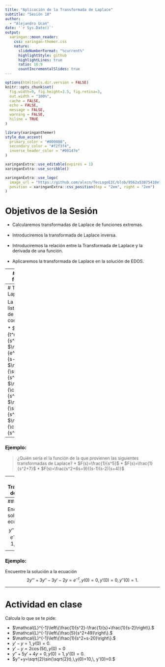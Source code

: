 ---
title: "Aplicación de la Transformada de Laplace"
subtitle: "Sesión 10"
author: 
  - "Alejandro Ucan"
date: '`r Sys.Date()`'
output:
  xaringan::moon_reader:
    css: xaringan-themer.css
    nature:
      slideNumberFormat: "%current%"
      highlightStyle: github
      highlightLines: true
      ratio: 16:9
      countIncrementalSlides: true
---

```{r setup, include=FALSE}
options(htmltools.dir.version = FALSE)
knitr::opts_chunk$set(
  fig.width=9, fig.height=3.5, fig.retina=3,
  out.width = "100%",
  cache = FALSE,
  echo = FALSE,
  message = FALSE, 
  warning = FALSE,
  hiline = TRUE
)
```

```{r xaringan-themer, include=FALSE, warning=FALSE}
library(xaringanthemer)
style_duo_accent(
  primary_color = "#000080",
  secondary_color = "#f2f3f4",
  inverse_header_color = "#00147e"
)
```

```{r xaringan-editable, echo=FALSE}
xaringanExtra::use_editable(expires = 1)
xaringanExtra::use_scribble()
```

```{r xaringan-logo, echo=FALSE}
xaringanExtra::use_logo(
  image_url = "https://github.com/alxcn/TecLogoEIC/blob/9562a53875418e749a296c85808a19c85fc4be74/IngenieriaCiencias_Horizontal_RGB.png",
  position = xaringanExtra::css_position(top = "2em", right = "2em")
)
```
# Objetivos de la Sesión

* Calcularemos transformadas de Laplace de funciones extremas. <br/><br/>
* Introduciremos la transformada de Laplace inversa. <br/><br/>
* Introduciremos la relación entre la Transformada de Laplace y la derivada de una función. <br/><br/>
* Aplicaremos la transformada de Laplace en la solución de EDOS.

---
# Transformadas de funciones Extremas:

> Utilizando la definición de la transformada de Laplace calcule la transformada de las siguientes funciones:
  * $f(t)=-1$ si $0\leq t \leq 1$ y $f(t)=1$ si $t>1.$
  * $f(t)=0$ si $0\leq t\leq a$ y $f(t)=t$ si $t>a.$
  * $f(t)=1$ si $a\leq t\leq b$ y $f(t)=0$ de lo contrario.

---
# Transformadas de Laplace comunes:

La siguiente muestra una lista de transformadas de Laplace más comunes:

  * $\mathcal{L}\left\{t^n\right\}=\frac{n!}{s^{n+1}}$ 
  * $\mathcal{L}\left\{e^{at}\right\}=\frac{1}{s-a}$
  * $\mathcal{L}\left\{\sin(kt)\right\}=\frac{k}{s^2+k^2}$
  * $\mathcal{L}\left\{\cos(kt)\right\}=\frac{s}{s^2+k^2}$
  * $\mathcal{L}\left\{\sinh(kt)\right\}=\frac{k}{s^2-k^2}$
  * $\mathcal{L}\left\{\cos(kt)\right\}=\frac{s}{s^2-k^2}$
  
---
### Ejemplo:

> ¿Quién sería el la función de la que provienen las siguientes transformadas de Laplace? 
  * $F(s)=\frac{1}{s^5}$
  * $F(s)=\frac{1}{s^2+7}$
  * $F(s)=\frac{s^2+6s+9}{(s-1)(s-2)(s+4)}$
  
---
# Transformación de Derivadas:

> __Teorema:__ Si existe $\mathcal{L}\{f(t)\}=F(s)$ entonces se cumple $$\mathcal{L}\{f'(t)\}=sF(s)-f(0)$$ $$\mathcal{L}\{f^(n)(t)\}=s^nF(s)-s^{n-1}f(0)-s^{n-2}f'(0)-\cdots- f^{(n-1)}(0).$$

### Ejemplo: 

Encuentra la solución de la ecuación $$y'+3y=13\sin(2t)\quad y(0)=6$$

---
### Ejemplo:

Encuentre la solución a la ecuación $$y''-3y'+2y=e^{-4t},\quad y(0)=1,\quad y'(0)=5.$$

---
### Ejemplo:

Encuentre la solución a la ecuación $$2y'''+3y''-3y'-2y=e^{-t},\, y(0)=0,\,y'(0)=0,\,y''(0)=1.$$

---
# Actividad en clase 

Calcula lo que se te pide:

* $\mathcal{L}^{-1}\left\{\frac{1}{s^2}-\frac{1}{s}+\frac{1}{s-2}\right\}.$
* $\mathcal{L}^{-1}\left\{\frac{5}{s^2+49}\right\}.$
* $\mathcal{L}^{-1}\left\{\frac{1}{s^2+s-20}\right\}.$
* $y'-y=1,\, y(0)=0.$
* $y'-y=2\cos(5t),\, y(0)=0$
* $y''+5y'+4y=0,\, y(0)=1,\, y'(0)=0.$
* $y''+y=\sqrt{2}\sin(\sqrt{2}t),\,y(0)=10,\, y'(0)=0.$
